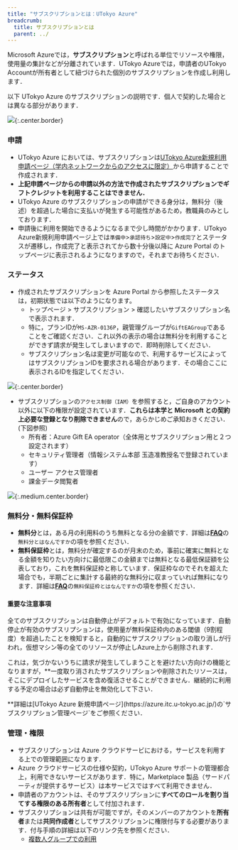 ```yaml
---
title: "サブスクリプションとは：UTokyo Azure"
breadcrumb:
  title: サブスクリプションとは
  parent: ../
---
```



Microsoft Azureでは，**サブスクリプション**と呼ばれる単位でリソースや権限，使用量の集計などが分離されています．UTokyo Azureでは，申請者のUTokyo Accountが所有者として紐づけられた個別のサブスクリプションを作成し利用します．

<div class="box">
以下 UTokyo Azure のサブスクリプションの説明です．個人で契約した場合とは異なる部分があります．
</div>

![](img/02_subscription.png){:.center.border}


### 申請
- UTokyo Azure においては、サブスクリプションは[UTokyo Azure新規利用申請ページ（学内ネットワークからのアクセスに限定）](http://azure.itc.u-tokyo.ac.jp/)から申請することで作成されます．
- **上記申請ページからの申請以外の方法で作成されたサブスクリプションでギフトクレジットを利用することはできません．**
- UTokyo Azure のサブスクリプションの申請ができる身分は，無料分（後述）を超過した場合に支払いが発生する可能性があるため，教職員のみとしております．
- 申請後に利用を開始できるようになるまで少し時間がかかります．UTokyo Azure新規利用申請ページ上では`準備中`>`承認待ち`>`設定中`>`作成完了`とステータスが遷移し，作成完了と表示されてから数十分後以降に Azure Portal のトップページに表示されるようになりますので，それまでお待ちください．


### ステータス
- 作成されたサブスクリプションを Azure Portal から参照したステータスは，初期状態では以下のようになります。
  - トップページ > サブスクリプション > 確認したいサブスクリプション名 で表示されます．
  - 特に，プランIDが`MS-AZR-0136P`，親管理グループが`GiftEAGroup`であることをご確認ください．これ以外の表示の場合は無料分を利用することができず請求が発生してしまいますので．即時削除してください．
  - サブスクリプション名は変更が可能なので、利用するサービスによってはサブスクリプションIDを要求される場合があります．その場合ここに表示されるIDを指定してください．

![](img/01_subscriptionid.png){:.center.border}


- サブスクリプションの`アクセス制御（IAM）`を参照すると，ご自身のアカウント以外に以下の権限が設定されています．**これらは本学と Microsoft との契約上必要な登録となり削除できません**ので，あらかじめご承知おきください．(下図参照)
  - 所有者：Azure Gift EA operator（全体用とサブスクリプション用と２つ設定されます）
  - セキュリティ管理者（情報システム本部 玉造准教授名で登録されています）
  - ユーザー アクセス管理者
  - 課金データ閲覧者

![](img/03_subscriptioniam.png){:.medium.center.border}


### 無料分・無料保証枠
- **無料分**とは，ある月の利用料のうち無料となる分の金額です．詳細は[**FAQ**](/research_computing/utokyo_azure/faq)の`無料分とはなんですか`の項を参照ください．
- **無料保証枠**とは，無料分が確定するのが月末のため，事前に確実に無料となる金額を知りたい方向けに最低限この金額までは無料となる最低保証額を公表しており，これを無料保証枠と称しています．保証枠なのでそれを超えた場合でも，半期ごとに集計する最終的な無料分に収まっていれば無料になります．詳細は[**FAQ**](/research_computing/utokyo_azure/faq)の`無料保証枠とはなんですか`の項を参照ください．

#### 重要な注意事項
<div class="box">
<p>全てのサブスクリプションは自動停止がデフォルトで有効になっています．自動停止が有効のサブスリプションは，使用量が無料保証枠内のある閾値（9割程度）を超過したことを検知すると，自動的にサブスクリプションの取り消しが行われ，仮想マシン等の全てのリソースが停止しAzure上から削除されます．</p>
<p>これは，気づかないうちに請求が発生してしまうことを避けたい方向けの機能となりますが，**一度取り消されたサブスクリプションや削除されたリソースは，そこにデプロイしたサービスを含め復活させることができません．継続的に利用する予定の場合は必ず自動停止を無効化して下さい．</p>
<p>**詳細は[UTokyo Azure 新規申請ページ](https://azure.itc.u-tokyo.ac.jp/)の`サブスクリプション管理ページ`をご参照ください．</p>
</div>

### 管理・権限
- サブスクリプションは Azure クラウドサービにおける，サービスを利用する上での管理範囲になります．
- Azure クラウドサービスの仕様や契約，UTokyo Azure サポートの管理都合上，利用できないサービスがあります．特に，Marketplace 製品（サードパーティが提供するサービス）は本サービスではすべて利用できません．
- 申請者のアカウントは、そのサブスクリプションに**すべてのロールを割り当てする権限のある所有者**として付加されます．
- サブスクリプションは共有が可能ですが，そのメンバーのアカウントを**所有者**または**共同作成者**としてサブスクリプションに権限付与する必要があります．付与手順の詳細は以下のリンク先を参照ください．
  - [複数人グループでの利用](/research_computing/utokyo_azure/group/)

